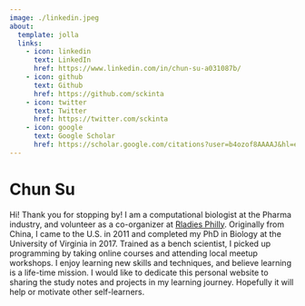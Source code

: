 ```yaml
---
image: ./linkedin.jpeg
about:
  template: jolla
  links:
    - icon: linkedin
      text: LinkedIn
      href: https://www.linkedin.com/in/chun-su-a031087b/
    - icon: github
      text: Github
      href: https://github.com/sckinta
    - icon: twitter
      text: Twitter
      href: https://twitter.com/sckinta
    - icon: google
      text: Google Scholar
      href: https://scholar.google.com/citations?user=b4ozof8AAAAJ&hl=en
---
```


# Chun Su

Hi! Thank you for stopping by! I am a computational biologist at the Pharma industry, and volunteer as a co-organizer at [Rladies Philly](https://www.rladiesphilly.org/). Originally from China, I came to the U.S. in 2011 and completed my PhD in Biology at the University of Virginia in 2017. Trained as a bench scientist, I picked up programming by taking online courses and attending local meetup workshops. I enjoy learning new skills and techniques, and believe learning is a life-time mission. I would like to dedicate this personal website to sharing the study notes and projects in my learning journey. Hopefully it will help or motivate other self-learners.

